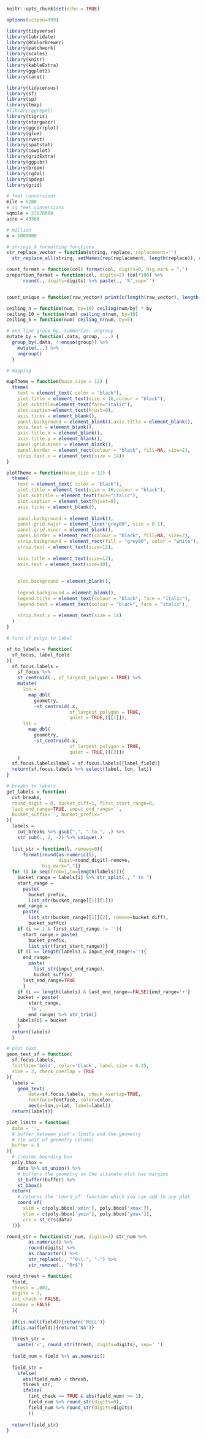 
```r
knitr::opts_chunk$set(echo = TRUE)

options(scipen=999)

library(tidyverse)
library(lubridate)
library(RColorBrewer)
library(patchwork)
library(scales)
library(knitr)
library(kableExtra)
library(ggplot2)
library(caret)

library(tidycensus)
library(sf)
library(sp)
library(tmap)
#library(ggrepel)
library(tigris)
library(stargazer)
library(ggcorrplot)
library(glue)
library(rvest)
library(spatstat)
library(cowplot)
library(gridExtra)
library(ggpubr)
library(broom)
library(rgdal)
library(spdep)
library(grid)

```

``` r
# feet conversions
mile = 5280
# sq feet conversions
sqmile = 27878000
acre = 43560

# million
m = 1000000

# strings & formatting functions
str_replace_vector = function(string, replace, replacement='') 
  str_replace_all(string, setNames(rep(replacement, length(replace)), replace))

count_format = function(col) format(col, digits=0, big.mark = ",")
proportion_format = function(col, digits=2) (col*100) %>%
      round(., digits=digits) %>% paste(., '%',sep='')


count_unique = function(raw_vector) print(c(length(raw_vector), length(unique(raw_vector))))

ceiling_n = function(num, by=10) ceiling(num/by) * by
ceiling_10 = function(num) ceiling_n(num, by=10)
ceiling_5 = function(num) ceiling_n(num, by=5)

# one line group_by, summarize, ungroup
mutate_by = function(.data, group, ...) {
  group_by(.data, !!enquo(group)) %>%
    mutate(...) %>%
    ungroup()
  }

# mapping

mapTheme = function(base_size = 12) {
  theme(
    text = element_text( color = "black"),
    plot.title = element_text(size = 16,colour = "black"),
    plot.subtitle=element_text(face="italic"),
    plot.caption=element_text(hjust=0),
    axis.ticks = element_blank(),
    panel.background = element_blank(),axis.title = element_blank(),
    axis.text = element_blank(),
    axis.title.x = element_blank(),
    axis.title.y = element_blank(),
    panel.grid.minor = element_blank(),
    panel.border = element_rect(colour = "black", fill=NA, size=2),
    strip.text.x = element_text(size = 14))
}

plotTheme = function(base_size = 12) {
  theme(
    text = element_text( color = "black"),
    plot.title = element_text(size = 16,colour = "black"),
    plot.subtitle = element_text(face="italic"),
    plot.caption = element_text(hjust=0),
    axis.ticks = element_blank(),
    
    panel.background = element_blank(),
    panel.grid.major = element_line("grey80", size = 0.1),
    panel.grid.minor = element_blank(),
    panel.border = element_rect(colour = "black", fill=NA, size=2),
    strip.background = element_rect(fill = "grey80", color = "white"),
    strip.text = element_text(size=12),
    
    axis.title = element_text(size=12),
    axis.text = element_text(size=10),
    
    
    plot.background = element_blank(),
    
    legend.background = element_blank(),
    legend.title = element_text(colour = "black", face = "italic"),
    legend.text = element_text(colour = "black", face = "italic"),
    
    strip.text.x = element_text(size = 14)
  )
}

# turn sf polys to label

sf_to_labels = function(
  sf_focus, label_field
){
  sf.focus.labels = 
    sf_focus %>%
    st_centroid(., of_largest_polygon = TRUE) %>% 
    mutate(
      lon = 
        map_dbl(
          geometry,
          ~st_centroid(.x, 
                       of_largest_polygon = TRUE,
                       quiet = TRUE,)[[1]]),
      lat = 
        map_dbl(
          geometry, 
          ~st_centroid(.x, 
                       of_largest_polygon = TRUE, 
                       quiet = TRUE,)[[2]])
    )
  sf.focus.labels$label = sf.focus.labels[[label_field]]
  return(sf.focus.labels %>% select(label, lon, lat))
}

# breaks to labels
get_labels = function(
  cut_breaks, 
  round_digit = 0, bucket_diff=1, first_start_range=0,
  last_end_range=TRUE, input_end_range='', 
  bucket_suffix='', bucket_prefix=''
){
  labels = 
    cut_breaks %>% gsub(",", " to ", .) %>% 
    str_sub(., 2, -2) %>% unique(.)
  
  list_str = function(l, remove=0){
      format(round(as.numeric(l), 
                   digit=round_digit)-remove, 
             big.mark=",")}
  for (i in seq(from=1,to=length(labels))){
    bucket_range = labels[i] %>% str_split(., " to ")
    start_range = 
      paste(
        bucket_prefix, 
        list_str(bucket_range[[1]][1]))
    end_range = 
      paste(
        list_str(bucket_range[[1]][2], remove=bucket_diff), 
        bucket_suffix)
    if (i == 1 & first_start_range != ''){
      start_range = paste(
        bucket_prefix, 
        list_str(first_start_range))}
    if (i == length(labels) & input_end_range!=''){
      end_range=
        paste(
          list_str(input_end_range), 
          bucket_suffix)
      last_end_range=TRUE
      }
    if (i == length(labels) & last_end_range==FALSE){end_range='+'}
    bucket = paste(
        start_range, 
        'to', 
        end_range) %>% str_trim()
    labels[i] = bucket
    }
  return(labels)
  }

# plot text 
geom_text_sf = function(
  sf.focus.labels,
  fontface='bold', color='black', label.size = 0.25,
  size = 3, check_overlap = TRUE
){
  labels = 
    geom_text(
        data=sf.focus.labels, check_overlap=TRUE,
        fontface=fontface, color=color,
        aes(x=lon,y=lat, label=label))
  return(labels)}

plot_limits = function(
  data = '',
  # buffer between plot's limits and the geometry 
  # (in unit of geometry column)
  buffer = 0
){
  # creates bounding box
  poly.bbox =
    data %>% st_union() %>%
    # buffers the geometry so the ultimate plot has margins
    st_buffer(buffer) %>%
    st_bbox()
  return(
    # returns the 'coord_sf' function which you can add to any plot
    coord_sf(
      xlim = c(poly.bbox['xmin'], poly.bbox['xmax']),
      ylim = c(poly.bbox['ymin'], poly.bbox['ymax']),
      crs = st_crs(data)
  ))}

```


```r

round_str = function(str_num, digits=3) str_num %>% 
        as.numeric() %>%
        round(digits) %>% 
        as.character() %>% 
        str_replace(., "^0\\.", ".") %>%
        str_remove(., "0+$")

round_thresh = function(
  field,
  thresh = .001,
  digits = 3,
  int_check = FALSE,
  commas = FALSE
  ){
  
  if(is.null(field)){return('NULL')}
  if(is.na(field)){return('NA')}
  
  thresh_str = 
    paste('<', round_str(thresh, digits=digits), sep=' ')
  
  field_num = field %>% as.numeric()
  
  field_str = 
    ifelse(
      abs(field_num) < thresh,
      thresh_str,
      ifelse(
        (int_check == TRUE & abs(field_num) >= 1),
        field_num %>% round_str(digits=0),
        field_num %>% round_str(digits=digits)
        ))
  
  return(field_str)
}

```
